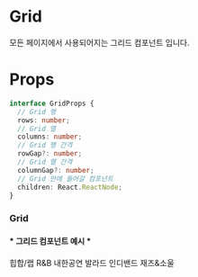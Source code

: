 

<Meta title="atoms/Grid" component={Grid} />

# Grid

모든 페이지에서 사용되어지는 그리드 컴포넌트 입니다.

# Props

```ts
interface GridProps {
  // Grid 행
  rows: number;
  // Grid 열
  columns: number;
  // Grid 행 간격
  rowGap?: number;
  // Grid 열 간격
  columnGap?: number;
  // Grid 안에 들어갈 컴포넌트
  children: React.ReactNode;
}
```

### Grid

<h4>* 그리드 컴포넌트 예시 *</h4>

<div>
  <Grid rows={2} columns={3}>
    <StyledButton buttonSize="small">
      <Text textSize="extraSmall">힙합/랩</Text>
    </StyledButton>
    <StyledButton buttonSize="small">
      <Text textSize="extraSmall">R&B</Text>
    </StyledButton>
    <StyledButton buttonSize="small">
      <Text textSize="extraSmall">내한공연</Text>
    </StyledButton>
    <StyledButton buttonSize="small">
      <Text textSize="extraSmall">발라드</Text>
    </StyledButton>
    <StyledButton buttonSize="small">
      <Text textSize="extraSmall">인디밴드</Text>
    </StyledButton>
    <StyledButton buttonSize="small">
      <Text textSize="extraSmall">재즈&소울</Text>
    </StyledButton>
  </Grid>
</div>
